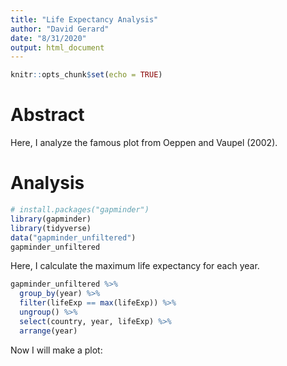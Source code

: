 ```yaml
---
title: "Life Expectancy Analysis"
author: "David Gerard"
date: "8/31/2020"
output: html_document
---
```


```r
knitr::opts_chunk$set(echo = TRUE)
```

# Abstract

Here, I analyze the famous plot from Oeppen and Vaupel (2002).

# Analysis

```r
# install.packages("gapminder")
library(gapminder)
library(tidyverse)
data("gapminder_unfiltered")
gapminder_unfiltered
```


Here, I calculate the maximum life expectancy for each year.
```r
gapminder_unfiltered %>%
  group_by(year) %>%
  filter(lifeExp == max(lifeExp)) %>%
  ungroup() %>%
  select(country, year, lifeExp) %>%
  arrange(year)
```

Now I will make a plot:








